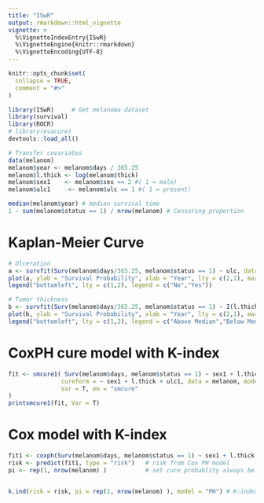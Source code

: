 ```yaml
---
title: "ISwR"
output: rmarkdown::html_vignette
vignette: >
  %\VignetteIndexEntry{ISwR}
  %\VignetteEngine{knitr::rmarkdown}
  %\VignetteEncoding{UTF-8}
---
```


```r
knitr::opts_chunk$set(
  collapse = TRUE,
  comment = "#>"
)
```

```r
library(ISwR)     # Get melanoma dataset
library(survival)
library(ROCR)
# library(evacure)
devtools::load_all()
```


```r
# Transfer covariates
data(melanom)
melanom$year <- melanom$days / 365.25
melanom$l.thick <- log(melanom$thick)
melanom$sex1    <- melanom$sex == 2 #( 1 = male)
melanom$ulc1     <- melanom$ulc == 1 #( 1 = present)

median(melanom$year) # median survival time
1 - sum(melanom$status == 1) / nrow(melanom) # Censoring proportion
```

# Kaplan-Meier Curve
```r
# Ulceration
a <- survfit(Surv(melanom$days/365.25, melanom$status == 1) ~ ulc, data = melanom)
plot(a, ylab = "Survival Probability", xlab = "Year", lty = c(2,1), mark.time = T)
legend("bottomleft", lty = c(1,2), legend = c("No","Yes"))
```

```r
# Tumor thickness
b <- survfit(Surv(melanom$days/365.25, melanom$status == 1) ~ I(l.thick > median(l.thick) ) , data = melanom)
plot(b, ylab = "Survival Probability", xlab = "Year", lty = c(2,1), mark.time = T)
legend("bottomleft", lty = c(1,2), legend = c("Above Median","Below Median"))
```

# CoxPH cure model with K-index
```r
fit <- smcure1( Surv(melanom$days, melanom$status == 1) ~ sex1 + l.thick + ulc1,
               cureform = ~ sex1 + l.thick + ulc1, data = melanom, model = "ph",
               Var = T, em = "smcure"
)
printsmcure1(fit, Var = T)
```

# Cox model with K-index
```r
fit1 <- coxph(Surv(melanom$days, melanom$status == 1) ~ sex1 + l.thick + ulc1, data = melanom, x = TRUE)
risk <- predict(fit1, type = "risk")   # risk from Cox PH model
pi <- rep(1, nrow(melanom) )           # set cure probablity always be 1


k.ind(risk = risk, pi = rep(1, nrow(melanom) ), model = "PH") # K-index 
```


